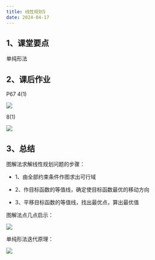 ```yaml
---
title: 线性规划5
date: 2024-04-17
---
```


## 1、课堂要点

单纯形法

## 2、课后作业

P67 4(1)

![](https://cdn.sa.net/2024/04/18/wpQPyOeknJxqm97.webp)

8(1)

![](https://cdn.sa.net/2024/04/18/6VFW4zwKaj3UlTu.webp)

## 3、总结

图解法求解线性规划问题的步骤：

- 1、由全部约束条件作图求出可行域

- 2、作目标函数的等值线，确定使目标函数最优的移动方向

- 3、平移目标函数的等值线，找出最优点，算出最优值

图解法点几点启示：

![](https://cdn.sa.net/2024/04/20/MKBeNo57Srb8udz.webp)

单纯形法迭代原理：

![](https://cdn.sa.net/2024/04/20/QTE3ezJsKkRdDPS.webp)